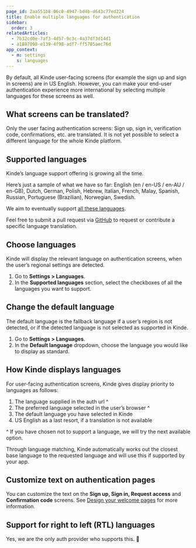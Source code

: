 ```yaml
---
page_id: 2aa551b8-06c0-4947-bd4b-d643c77ed224
title: Enable multiple languages for authentication
sidebar:
  order: 3
relatedArticles:
  - 7b32cd0e-7af3-4d57-9c3c-4a37df3d14d1
  - a1887098-e139-4f98-adf7-ff5785aec76d
app_context:
  - m: settings
    s: languages
---
```


By default, all Kinde user-facing screens (for example the sign up and sign in screens) are in US English. However, you can make your end-user authentication experience more international by selecting multiple languages for these screens as well.

## What screens can be translated?

Only the user facing authentication screens: Sign up, sign in, verification code, confirmations, etc. are translated. It is not yet possible to select a different language for the whole Kinde platform.

## Supported languages

Kinde’s language support offering is growing all the time.

Here’s just a sample of what we have so far: English (en / en-US / en-AU / en-GB), Dutch, German, Polish, Hebrew, Italian, French, Malay, Spanish, Russian, Portuguese (Brazilian), Norwegian, Swedish.

We aim to eventually support [all these languages](https://github.com/kinde-oss/kinde-translations#language-codes).

Feel free to submit a pull request via [GitHub](https://github.com/kinde-oss/kinde-translations) to request or contribute a specific language translation.

## Choose languages

Kinde will display the relevant language on authentication screens, when the user’s regional settings are detected.

1. Go to **Settings > Languages**.
2. In the **Supported languages** section, select the checkboxes of all the languages you want to support.

## Change the default language

The default language is the fallback language if a user’s region is not detected, or if the detected language is not selected as supported in Kinde.

1. Go to **Settings > Languages**.
2. In the **Default language** dropdown, choose the language you would like to display as standard.

## How Kinde displays languages

For user-facing authentication screens, Kinde gives display priority to languages as follows:

1. The language supplied in the auth url ^
2. The preferred language selected in the user’s browser ^
3. The default language you have selected in Kinde
4. US English as a last resort, if a translation is not available

^ If you have chosen not to support a language, we will try the next available option.

Through language matching, Kinde automatically works out the closest base language to the requested language and will use this if supported by your app.

## Customize text on authentication pages

You can customize the text on the **Sign up, Sign in, Request access** and **Confirmation code** screens. See [Design your welcome pages](/design/pages/design-your-welcome-pages/) for more information.

## Support for right to left (RTL) languages

Yes, we are the only auth provider who supports this. 🤘
